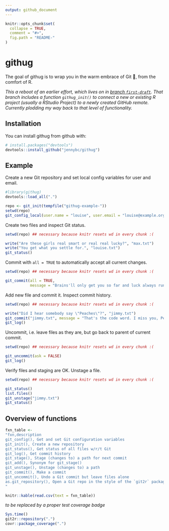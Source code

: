 ```yaml
---
output: github_document
---
```


<!-- README.md is generated from README.Rmd. Please edit that file -->

```r
knitr::opts_chunk$set(
  collapse = TRUE,
  comment = "#>",
  fig.path = "README-"
)
```

# githug

The goal of githug is to wrap you in the warm embrace of Git 🤗, from the comfort of R.

*This a reboot of an earlier effort, which lives on in [branch `first-draft` ](https://github.com/jennybc/githug/tree/first-draft). That branch includes a function `githug_init()` to connect a new or existing R project (usually a RStudio Project) to a newly created GitHub remote. Currently plodding my way back to that level of functionality.*

## Installation

You can install githug from github with:

```r
# install.packages("devtools")
devtools::install_github("jennybc/githug")
```

## Example

Create a new Git repository and set local config variables for user and email.

```r
#library(githug)
devtools::load_all(".")

repo <- git_init(tempfile("githug-example-"))
setwd(repo)
git_config_local(user.name = "louise", user.email = "louise@example.org")
```

Create two files and inspect Git status.

```r
setwd(repo) ## necessary because knitr resets wd in every chunk :(

write("Are these girls real smart or real real lucky?", "max.txt")
write("You get what you settle for.", "louise.txt")
git_status()
```

Commit with `all = TRUE` to automatically accept all current changes.

```r
setwd(repo) ## necessary because knitr resets wd in every chunk :(

git_commit(all = TRUE,
           message = "Brains'll only get you so far and luck always runs out.")
```

Add new file and commit it. Inspect commit history. 

```r
setwd(repo) ## necessary because knitr resets wd in every chunk :(

write("Did I hear somebody say \"Peaches\"?", "jimmy.txt")
git_commit("jimmy.txt", message = "That's the code word. I miss you, Peaches.")
git_log()
```

Uncommit, i.e. leave files as they are, but go back to parent of current commit.

```r
setwd(repo) ## necessary because knitr resets wd in every chunk :(

git_uncommit(ask = FALSE)
git_log()
```

Verify files and staging are OK. Unstage a file.

```r
setwd(repo) ## necessary because knitr resets wd in every chunk :(

git_status()
list.files()
git_unstage("jimmy.txt")
git_status()
```

## Overview of functions

```r
fxn_table <-
"fxn,description
git_config(), Get and set Git configuration variables
git_init(), Create a new repository
git_status(), Get status of all files w/r/t Git
git_log(), Get commit history
git_stage(), Stage (changes to) a path for next commit
git_add(), Synonym for git_stage()
git_unstage(), Unstage (changes to) a path
git_commit(), Make a commit
git_uncommit(), Undo a Git commit but leave files alone
as.git_repository(), Open a Git repo in the style of the `git2r` package
"
```

```r
knitr::kable(read.csv(text = fxn_table))
```

*to be replaced by a proper test coverage badge* 

```r
Sys.time()
git2r::repository(".")
covr::package_coverage(".")
```

